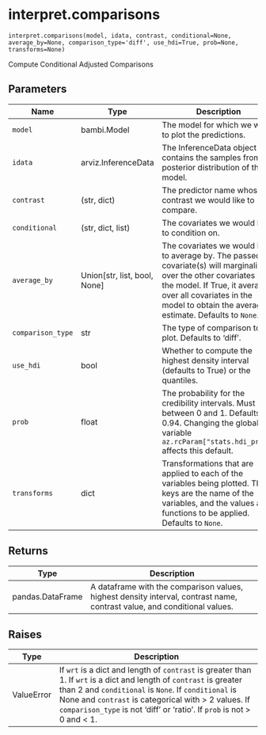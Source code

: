 # interpret.comparisons { #bambi.interpret.comparisons }

`interpret.comparisons(model, idata, contrast, conditional=None, average_by=None, comparison_type='diff', use_hdi=True, prob=None, transforms=None)`

Compute Conditional Adjusted Comparisons

## Parameters

| Name              | Type                           | Description                                                                                                                                                                                                                              | Default    |
|-------------------|--------------------------------|------------------------------------------------------------------------------------------------------------------------------------------------------------------------------------------------------------------------------------------|------------|
| `model`           | bambi.Model                    | The model for which we want to plot the predictions.                                                                                                                                                                                     | _required_ |
| `idata`           | arviz.InferenceData            | The InferenceData object that contains the samples from the posterior distribution of the model.                                                                                                                                         | _required_ |
| `contrast`        | (str, dict)                    | The predictor name whose contrast we would like to compare.                                                                                                                                                                              | _required_ |
| `conditional`     | (str, dict, list)              | The covariates we would like to condition on.                                                                                                                                                                                            | `None`     |
| `average_by`      | Union\[str, list, bool, None\] | The covariates we would like to average by. The passed covariate(s) will marginalize over the other covariates in the model. If True, it averages over all covariates in the model to obtain the average estimate. Defaults to ``None``. | `None`     |
| `comparison_type` | str                            | The type of comparison to plot. Defaults to 'diff'.                                                                                                                                                                                      | `'diff'`   |
| `use_hdi`         | bool                           | Whether to compute the highest density interval (defaults to True) or the quantiles.                                                                                                                                                     | `True`     |
| `prob`            | float                          | The probability for the credibility intervals. Must be between 0 and 1. Defaults to 0.94. Changing the global variable ``az.rcParam["stats.hdi_prob"]`` affects this default.                                                            | `None`     |
| `transforms`      | dict                           | Transformations that are applied to each of the variables being plotted. The keys are the name of the variables, and the values are functions to be applied. Defaults to ``None``.                                                       | `None`     |

## Returns

| Type             | Description                                                                                                              |
|------------------|--------------------------------------------------------------------------------------------------------------------------|
| pandas.DataFrame | A dataframe with the comparison values, highest density interval, contrast name, contrast value, and conditional values. |

## Raises

| Type       | Description                                                                                                                                                                                                                                                                                                                    |
|------------|--------------------------------------------------------------------------------------------------------------------------------------------------------------------------------------------------------------------------------------------------------------------------------------------------------------------------------|
| ValueError | If `wrt` is a dict and length of ``contrast`` is greater than 1. If `wrt` is a dict and length of ``contrast`` is greater than 2 and ``conditional`` is ``None``. If ``conditional`` is None and ``contrast`` is categorical with > 2 values. If ``comparison_type`` is not 'diff' or 'ratio'. If ``prob`` is not > 0 and < 1. |